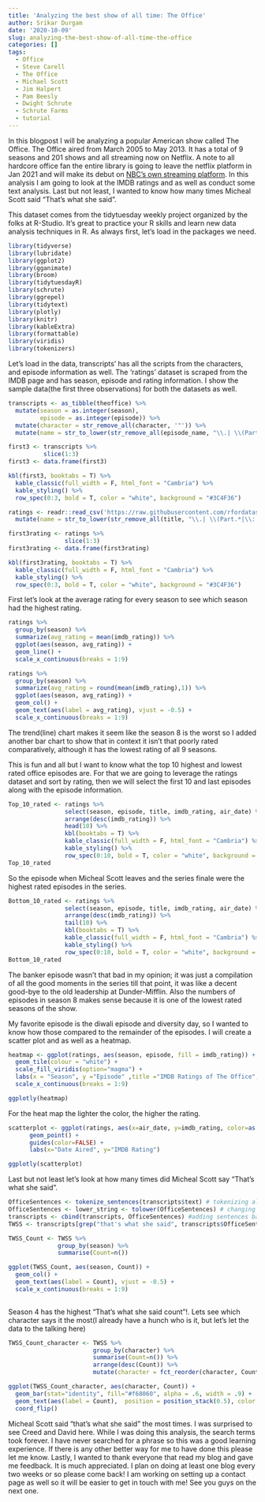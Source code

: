 ```yaml
---
title: 'Analyzing the best show of all time: The Office'
author: Srikar Durgam
date: '2020-10-09'
slug: analyzing-the-best-show-of-all-time-the-office
categories: []
tags:
  - Office
  - Steve Carell
  - The Office
  - Michael Scott
  - Jim Halpert
  - Pam Beesly
  - Dwight Schrute
  - Schrute Farms
  - tutorial
---
```

In this blogpost I will be analyzing a popular American show called The Office. The Office aired from March 2005 to May 2013. It has a total of 9 seasons and 201 shows and all streaming now on Netflix. A note to all hardcore office fan the entire library is going to leave the netflix platform in Jan 2021 and will make its debut on [NBC's own streaming platform](https://www.vox.com/culture/2019/6/26/18759675/office-leaving-netflix-nbcuniversal-2021). In this analysis I am going to look at the IMDB ratings and as well as conduct some text analysis. Last but not least, I wanted to know how many times Micheal Scott said "That's what she said". 

This dataset comes from the tidytuesday weekly project organized by the folks at R-Studio. It's great to practice your R skills and learn new data analysis techniques in R. As always first, let's load in the packages we need. 
```r
library(tidyverse)
library(lubridate)
library(ggplot2)
library(gganimate)
library(broom)
library(tidytuesdayR)
library(schrute)
library(ggrepel)
library(tidytext)
library(plotly)
library(knitr)
library(kableExtra)
library(formattable)
library(viridis)
library(tokenizers)
```

Let's load in the data, transcripts' has all the scripts from the characters, and episode information as well.  The ‘ratings’ dataset is scraped from the IMDB page and has season, episode and rating information. I show the sample data(the first three observations) for both the datasets as well.

```r
transcripts <- as_tibble(theoffice) %>%
  mutate(season = as.integer(season),
         episode = as.integer(episode)) %>%
  mutate(character = str_remove_all(character, '"')) %>%
  mutate(name = str_to_lower(str_remove_all(episode_name, "\\.| \\(Part.*")))

first3 <- transcripts %>%
          slice(1:3) 
first3 <- data.frame(first3)

kbl(first3, booktabs = T) %>%
  kable_classic(full_width = F, html_font = "Cambria") %>%
  kable_styling() %>%
  row_spec(0:3, bold = T, color = "white", background = "#3C4F36")

ratings <- readr::read_csv('https://raw.githubusercontent.com/rfordatascience/tidytuesday/master/data/2020/2020-03-17/office_ratings.csv') %>%
  mutate(name = str_to_lower(str_remove_all(title, "\\.| \\(Part.*|\\: Part.*")))

first3rating <- ratings %>%
                slice(1:3)
first3rating <- data.frame(first3rating)

kbl(first3rating, booktabs = T) %>%
  kable_classic(full_width = F, html_font = "Cambria") %>%
  kable_styling() %>%
  row_spec(0:3, bold = T, color = "white", background = "#3C4F36")

```

First let's look at the average rating for every season to see which season had the highest rating.
```r
ratings %>%
  group_by(season) %>%
  summarize(avg_rating = mean(imdb_rating)) %>%
  ggplot(aes(season, avg_rating)) +
  geom_line() +
  scale_x_continuous(breaks = 1:9)

ratings %>%
  group_by(season) %>%
  summarize(avg_rating = round(mean(imdb_rating),1)) %>%
  ggplot(aes(season, avg_rating)) +
  geom_col() +
  geom_text(aes(label = avg_rating), vjust = -0.5) +
  scale_x_continuous(breaks = 1:9)
```

The trend(line) chart makes it seem like the season 8 is the worst so I added another bar chart to show that in context it isn't that poorly rated comparatively, although it has the lowest rating of all 9 seasons.

This is fun and all but I want to know what the top 10 highest and lowest rated office episodes are. For that we are going to leverage the ratings dataset and sort by rating, then we will select the first 10 and last episodes along with the episode information.

```r
Top_10_rated <- ratings %>% 
                select(season, episode, title, imdb_rating, air_date) %>%
                arrange(desc(imdb_rating)) %>%
                head(10) %>%
                kbl(booktabs = T) %>%
                kable_classic(full_width = F, html_font = "Cambria") %>%
                kable_styling() %>%
                row_spec(0:10, bold = T, color = "white", background = "#3C4F36")
Top_10_rated
```
So the episode when Micheal Scott leaves and the series finale were the highest rated episodes in the series. 
```r
Bottom_10_rated <- ratings %>% 
                select(season, episode, title, imdb_rating, air_date) %>%
                arrange(desc(imdb_rating)) %>%
                tail(10) %>%
                kbl(booktabs = T) %>%
                kable_classic(full_width = F, html_font = "Cambria") %>%
                kable_styling() %>%
                row_spec(0:10, bold = T, color = "white", background = "#3C4F36")
Bottom_10_rated
```

The banker episode wasn't that bad in my opinion; it was just a compilation of all the good moments in the series till that point, it was like a decent good-bye to the old leadership at Dunder-Mifflin. Also the numbers of episodes in season 8 makes sense because it is one of the lowest rated seasons of the show. 

My favorite episode is the diwali episode and diversity day, so I wanted to know how those compared to the remainder of the episodes. I will create a scatter plot and as well as a heatmap. 

```r
heatmap <- ggplot(ratings, aes(season, episode, fill = imdb_rating)) + 
  geom_tile(colour = "white") + 
  scale_fill_viridis(option="magma") +
  labs(x = "Season", y ="Episode" ,title ="IMDB Ratings of The Office",fill="Rating") +
  scale_x_continuous(breaks = 1:9)

ggplotly(heatmap)
```

For the heat map the lighter the color, the higher the rating. 

```r
scatterplot <- ggplot(ratings, aes(x=air_date, y=imdb_rating, color=as.factor(season), text=title)) + 
      geom_point() + 
      guides(color=FALSE) +
      labs(x="Date Aired", y="IMDB Rating")

ggplotly(scatterplot)

```

Last but not least let's look at how many times did Micheal Scott say "That's what she said".

```r
OfficeSentences <- tokenize_sentences(transcripts$text) # tokenizing all sentences
OfficeSentences <- lower_string <- tolower(OfficeSentences) # changing everything to lower case
transcripts <- cbind(transcripts, OfficeSentences) #adding sentences back to the orginal dataset
TWSS <- transcripts[grep("that's what she said", transcripts$OfficeSentences), ] #searching for Thats what she said
```

```r
TWSS_Count <- TWSS %>%
              group_by(season) %>%
              summarise(Count=n())

ggplot(TWSS_Count, aes(season, Count)) +
  geom_col() +
  geom_text(aes(label = Count), vjust = -0.5) +
  scale_x_continuous(breaks = 1:9)
              
```
Season 4 has the highest "That's what she said count"!. Lets see which character says it the most(I already have a hunch who is it, but let's let the data to the talking here)

```r
TWSS_Count_character <- TWSS %>%
                        group_by(character) %>%
                        summarise(Count=n()) %>%
                        arrange(desc(Count)) %>%
                        mutate(character = fct_reorder(character, Count))

ggplot(TWSS_Count_character, aes(character, Count)) +
  geom_bar(stat="identity", fill="#f68060", alpha = .6, width = .9) +
  geom_text(aes(label = Count),  position = position_stack(0.5), color = "white") +
  coord_flip() 
```

Micheal Scott said "that's what she said" the most times. I was surprised to see Creed and David here. While I was doing this analysis, the search terms took forever. I have never searched for a phrase so this was a good learning experience. If there is any other better way for me to have done this please let me know. Lastly, I wanted to thank everyone that read my blog and gave me feedback. It is much appreciated. I plan on doing at least one blog every two weeks or so please come back! I am working on setting up a contact page as well so it will be easier to get in touch with me!
See you guys on the next one.

